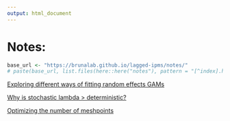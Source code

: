 ```yaml
---
output: html_document
---
```


# Notes:

```r
base_url <- "https://brunalab.github.io/lagged-ipms/notes/"
# paste(base_url, list.files(here::here("notes"), pattern = "[^index].html"), sep = "")
```

[Exploring different ways of fitting random effects GAMs](https://brunalab.github.io/lagged-ipms/notes/environmental-stochasticity.html)

[Why is stochastic lambda \> deterministic?](https://brunalab.github.io/lagged-ipms/notes/understanding-stochastic-lambda.html)

[Optimizing the number of meshpoints](https://brunalab.github.io/lagged-ipms/notes/optimizing-meshpoints.html)
